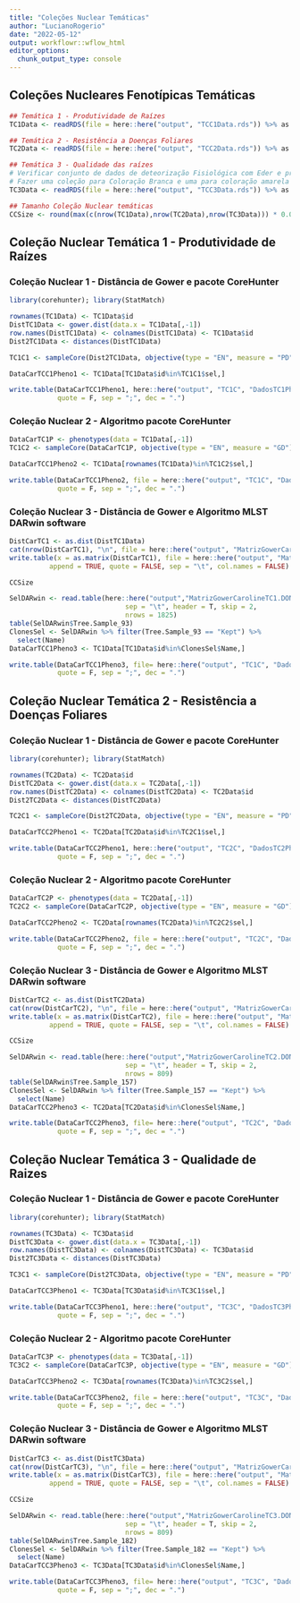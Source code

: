 ```yaml
---
title: "Coleções Nuclear Temáticas"
author: "LucianoRogerio"
date: "2022-05-12"
output: workflowr::wflow_html
editor_options:
  chunk_output_type: console
---
```


## Coleções Nucleares Fenotípicas Temáticas

```r
## Temática 1 - Produtividade de Raízes
TC1Data <- readRDS(file = here::here("output", "TCC1Data.rds")) %>% as.data.frame

## Temática 2 - Resistência a Doenças Foliares
TC2Data <- readRDS(file = here::here("output", "TCC2Data.rds")) %>% as.data.frame

## Temática 3 - Qualidade das raízes
# Verificar conjunto de dados de deteorização Fisiológica com Eder e predições de Carotenóides e DMC com Massaine
# Fazer uma coleção para Coloração Branca e uma para coloração amarela
TC3Data <- readRDS(file = here::here("output", "TCC3Data.rds")) %>% as.data.frame

## Tamanho Coleção Nuclear temáticas
CCSize <- round(max(c(nrow(TC1Data),nrow(TC2Data),nrow(TC3Data))) * 0.05, digits = 0)

```

## Coleção Nuclear Temática 1 - Produtividade de Raízes

### Coleção Nuclear 1 - Distância de Gower e pacote CoreHunter

```r
library(corehunter); library(StatMatch)

rownames(TC1Data) <- TC1Data$id
DistTC1Data <- gower.dist(data.x = TC1Data[,-1])
row.names(DistTC1Data) <- colnames(DistTC1Data) <- TC1Data$id
Dist2TC1Data <- distances(DistTC1Data)

TC1C1 <- sampleCore(Dist2TC1Data, objective(type = "EN", measure = "PD"), size = CCSize)

DataCarTCC1Pheno1 <- TC1Data[TC1Data$id%in%TC1C1$sel,]

write.table(DataCarTCC1Pheno1, here::here("output", "TC1C", "DadosTC1Pheno1.csv"),
            quote = F, sep = ";", dec = ".")
```

### Coleção Nuclear 2 - Algoritmo pacote CoreHunter

```r
DataCarTC1P <- phenotypes(data = TC1Data[,-1])
TC1C2 <- sampleCore(DataCarTC1P, objective(type = "EN", measure = "GD"), size = CCSize)

DataCarTCC1Pheno2 <- TC1Data[rownames(TC1Data)%in%TC1C2$sel,]

write.table(DataCarTCC1Pheno2, file = here::here("output", "TC1C", "DadosTC1Pheno2.csv"),
            quote = F, sep = ";", dec = ".")
```

### Coleção Nuclear 3 - Distância de Gower e Algoritmo MLST DARwin software

```r
DistCarTC1 <- as.dist(DistTC1Data)
cat(nrow(DistCarTC1), "\n", file = here::here("output", "MatrizGowerCarolineTC1.phy"))
write.table(x = as.matrix(DistCarTC1), file = here::here("output", "MatrizGowerCarolineTC1.phy"),
          append = TRUE, quote = FALSE, sep = "\t", col.names = FALSE)

CCSize
```

```r
SelDARwin <- read.table(here::here("output","MatrizGowerCarolineTC1.DON"),
                             sep = "\t", header = T, skip = 2,
                             nrows = 1825)
table(SelDARwin$Tree.Sample_93)
ClonesSel <- SelDARwin %>% filter(Tree.Sample_93 == "Kept") %>%
  select(Name)
DataCarTCC1Pheno3 <- TC1Data[TC1Data$id%in%ClonesSel$Name,]

write.table(DataCarTCC1Pheno3, file= here::here("output", "TC1C", "DadosTC1Pheno3.csv"),
            quote = F, sep = ";", dec = ".")
```



## Coleção Nuclear Temática 2 - Resistência a Doenças Foliares

### Coleção Nuclear 1 - Distância de Gower e pacote CoreHunter

```r
library(corehunter); library(StatMatch)

rownames(TC2Data) <- TC2Data$id
DistTC2Data <- gower.dist(data.x = TC2Data[,-1])
row.names(DistTC2Data) <- colnames(DistTC2Data) <- TC2Data$id
Dist2TC2Data <- distances(DistTC2Data)

TC2C1 <- sampleCore(Dist2TC2Data, objective(type = "EN", measure = "PD"), size = CCSize)

DataCarTCC2Pheno1 <- TC2Data[TC2Data$id%in%TC2C1$sel,]

write.table(DataCarTCC2Pheno1, here::here("output", "TC2C", "DadosTC2Pheno1.csv"),
            quote = F, sep = ";", dec = ".")
```

### Coleção Nuclear 2 - Algoritmo pacote CoreHunter

```r
DataCarTC2P <- phenotypes(data = TC2Data[,-1])
TC2C2 <- sampleCore(DataCarTC2P, objective(type = "EN", measure = "GD"), size = CCSize)

DataCarTCC2Pheno2 <- TC2Data[rownames(TC2Data)%in%TC2C2$sel,]

write.table(DataCarTCC2Pheno2, file = here::here("output", "TC2C", "DadosTC2Pheno2.csv"),
            quote = F, sep = ";", dec = ".")
```

### Coleção Nuclear 3 - Distância de Gower e Algoritmo MLST DARwin software

```r
DistCarTC2 <- as.dist(DistTC2Data)
cat(nrow(DistCarTC2), "\n", file = here::here("output", "MatrizGowerCarolineTC2.phy"))
write.table(x = as.matrix(DistCarTC2), file = here::here("output", "MatrizGowerCarolineTC2.phy"),
          append = TRUE, quote = FALSE, sep = "\t", col.names = FALSE)

CCSize
```

```r
SelDARwin <- read.table(here::here("output","MatrizGowerCarolineTC2.DON"),
                             sep = "\t", header = T, skip = 2,
                             nrows = 809)
table(SelDARwin$Tree.Sample_157)
ClonesSel <- SelDARwin %>% filter(Tree.Sample_157 == "Kept") %>%
  select(Name)
DataCarTCC2Pheno3 <- TC2Data[TC2Data$id%in%ClonesSel$Name,]

write.table(DataCarTCC2Pheno3, file= here::here("output", "TC2C", "DadosTC2Pheno3.csv"),
            quote = F, sep = ";", dec = ".")
```



## Coleção Nuclear Temática 3 - Qualidade de Raizes

### Coleção Nuclear 1 - Distância de Gower e pacote CoreHunter

```r
library(corehunter); library(StatMatch)

rownames(TC3Data) <- TC3Data$id
DistTC3Data <- gower.dist(data.x = TC3Data[,-1])
row.names(DistTC3Data) <- colnames(DistTC3Data) <- TC3Data$id
Dist2TC3Data <- distances(DistTC3Data)

TC3C1 <- sampleCore(Dist2TC3Data, objective(type = "EN", measure = "PD"), size = CCSize)

DataCarTCC3Pheno1 <- TC3Data[TC3Data$id%in%TC3C1$sel,]

write.table(DataCarTCC3Pheno1, here::here("output", "TC3C", "DadosTC3Pheno1.csv"),
            quote = F, sep = ";", dec = ".")
```

### Coleção Nuclear 2 - Algoritmo pacote CoreHunter

```r
DataCarTC3P <- phenotypes(data = TC3Data[,-1])
TC3C2 <- sampleCore(DataCarTC3P, objective(type = "EN", measure = "GD"), size = CCSize)

DataCarTCC3Pheno2 <- TC3Data[rownames(TC3Data)%in%TC3C2$sel,]

write.table(DataCarTCC3Pheno2, file = here::here("output", "TC3C", "DadosTC3Pheno2.csv"),
            quote = F, sep = ";", dec = ".")
```

### Coleção Nuclear 3 - Distância de Gower e Algoritmo MLST DARwin software

```r
DistCarTC3 <- as.dist(DistTC3Data)
cat(nrow(DistCarTC3), "\n", file = here::here("output", "MatrizGowerCarolineTC3.phy"))
write.table(x = as.matrix(DistCarTC3), file = here::here("output", "MatrizGowerCarolineTC3.phy"),
          append = TRUE, quote = FALSE, sep = "\t", col.names = FALSE)

CCSize
```

```r
SelDARwin <- read.table(here::here("output","MatrizGowerCarolineTC3.DON"),
                             sep = "\t", header = T, skip = 2,
                             nrows = 809)
table(SelDARwin$Tree.Sample_182)
ClonesSel <- SelDARwin %>% filter(Tree.Sample_182 == "Kept") %>%
  select(Name)
DataCarTCC3Pheno3 <- TC3Data[TC3Data$id%in%ClonesSel$Name,]

write.table(DataCarTCC3Pheno3, file= here::here("output", "TC3C", "DadosTC3Pheno3.csv"),
            quote = F, sep = ";", dec = ".")
```